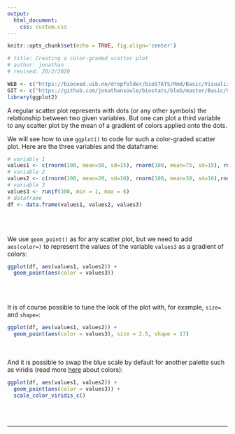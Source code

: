 ```yaml
---
output:
  html_document:
    css: custom.css
--- 
```


```r
knitr::opts_chunk$set(echo = TRUE, fig.align='center')

# title: Creating a color-graded scatter plot
# author: jonathan
# revised: 20/2/2020 

WEB <- c("https://bioceed.uib.no/dropfolder/bioSTATS/Rmd/Basic/Visualizing/Simple/color-graded-scatter.html")
GIT <- c("https://github.com/jonathansoule/biostats/blob/master/Basic/Visualizing/Simple/color-graded-scatter.Rmd")
library(ggplot2)
```
A regular scatter plot represents with dots (or any other symbols) the relationship between two given variables. But one can plot a third variable to any scatter plot by the mean of a gradient of colors applied onto the dots.

We will see how to use `ggplot()` to code for such a color-graded scatter plot. Here are the three variables and the dataframe:
```r
# variable 1
values1 <- c(rnorm(100, mean=50, sd=15), rnorm(100, mean=75, sd=15), rnorm(100, mean=100, sd=15))
# variable 2
values2 <- c(rnorm(100, mean=20, sd=10), rnorm(100, mean=30, sd=10),rnorm(100, mean=40, sd=10))
# variable 3
values3 <- runif(300, min = 1, max = 6)
# dataframe
df <- data.frame(values1, values2, values3)
```
<br/><br/>

We use `geom_point()` as for any scatter plot, but we need to add `aes(color=)` to represent the values of the variable `values3` as a gradient of colors:
```r
ggplot(df, aes(values1, values2)) +
  geom_point(aes(color = values3))
```
<br/><br/>

It is of course possible to tune the look of the plot with, for example, `size=` and `shape=`:
```r
ggplot(df, aes(values1, values2)) +
  geom_point(aes(color = values3), size = 2.5, shape = 17)   
```
<br/><br/>
And it is possible to swap the blue scale by default for another palette such as viridis (read more [here](https://biostats.w.uib.no/choosing-colors-for-your-plot/){target="_blank"} about colors):
```r
ggplot(df, aes(values1, values2)) +
  geom_point(aes(color = values3)) +
  scale_color_viridis_c()  
```

<br/><br/>


***
<!-- UNCOMMENT TO ACTIVATE
Get the Rmarkdown file corresponding to this page on [GitHub](`r GIT`){target="_blank"}.
-->
